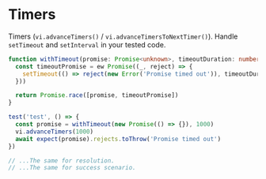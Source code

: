 # Timers

Timers (`vi.advanceTimers()` / `vi.advanceTimersToNextTimer()`). Handle `setTimeout` and `setInterval` in your tested code.

```ts
function withTimeout(promise: Promise<unknown>, timeoutDuration: number) {
  const timeoutPromise = ew Promise((_, reject) => {
    setTimeout(() => reject(new Error('Promise timed out')), timeoutDuration)
  }))

  return Promise.race([promise, timeoutPromise])
}

test('test', () => {
  const promise = withTimeout(new Promise(() => {}), 1000)
  vi.advanceTimers(1000)
  await expect(promise).rejects.toThrow('Promise timed out')
})

// ...The same for resolution.
// ...The same for success scenario.
```
